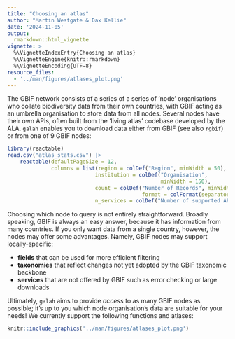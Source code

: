 ```yaml
---
title: "Choosing an atlas"
author: "Martin Westgate & Dax Kellie"
date: '2024-11-05'
output:
  rmarkdown::html_vignette
vignette: >
  %\VignetteIndexEntry{Choosing an atlas}
  %\VignetteEngine{knitr::rmarkdown}
  %\VignetteEncoding{UTF-8}
resource_files:
  - '../man/figures/atlases_plot.png'
---
```


The GBIF network consists of a series of a series of 'node' organisations who
collate biodiversity data from their own countries, with GBIF acting as an 
umbrella organisation to store data from all nodes. Several nodes have their 
own APIs, often built from the 'living atlas' codebase developed by the ALA.
`galah` enables you to download data either from GBIF (see also `rgbif`) or 
from one of 9 GBIF nodes:


```r
library(reactable)
read.csv("atlas_stats.csv") |>
    reactable(defaultPageSize = 12,
              columns = list(region = colDef("Region", minWidth = 50),
                            institution = colDef("Organisation",
                                                 minWidth = 150),
                            count = colDef("Number of Records", minWidth = 50,
                                           format = colFormat(separators = TRUE)),
                            n_services = colDef("Number of supported APIs", minWidth = 50)))
```

Choosing which node to query is not entirely straightforward. Broadly 
speaking, GBIF is always an easy answer, because it has information from many 
countries. If you only want data from a single country, however, the nodes may 
offer some advantages. Namely, GBIF nodes may support locally-specific:

 - **fields** that can be used for more efficient filtering
 - **taxonomies** that reflect changes not yet adopted by the GBIF taxonomic backbone
 - **services** that are not offered by GBIF such as error checking or large downloads
 
Ultimately, `galah` aims to provide _access_ to as many GBIF nodes as possible;
it's up to you which node organisation's data are suitable for your needs! 
We currently support the following functions and atlases:

```r
knitr::include_graphics('../man/figures/atlases_plot.png')
```